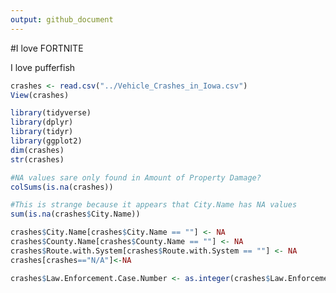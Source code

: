 ```yaml
---
output: github_document
---
```


#I love FORTNITE

I love pufferfish

```r
crashes <- read.csv("../Vehicle_Crashes_in_Iowa.csv")
View(crashes)
```

```r
library(tidyverse)
library(dplyr)
library(tidyr)
library(ggplot2)
dim(crashes)
str(crashes)

#NA values sare only found in Amount of Property Damage?
colSums(is.na(crashes))

#This is strange because it appears that City.Name has NA values
sum(is.na(crashes$City.Name))

crashes$City.Name[crashes$City.Name == ""] <- NA
crashes$County.Name[crashes$County.Name == ""] <- NA
crashes$Route.with.System[crashes$Route.with.System == ""] <- NA
crashes[crashes=="N/A"]<-NA

crashes$Law.Enforcement.Case.Number <- as.integer(crashes$Law.Enforcement.Case.Number)
```

```r

```
